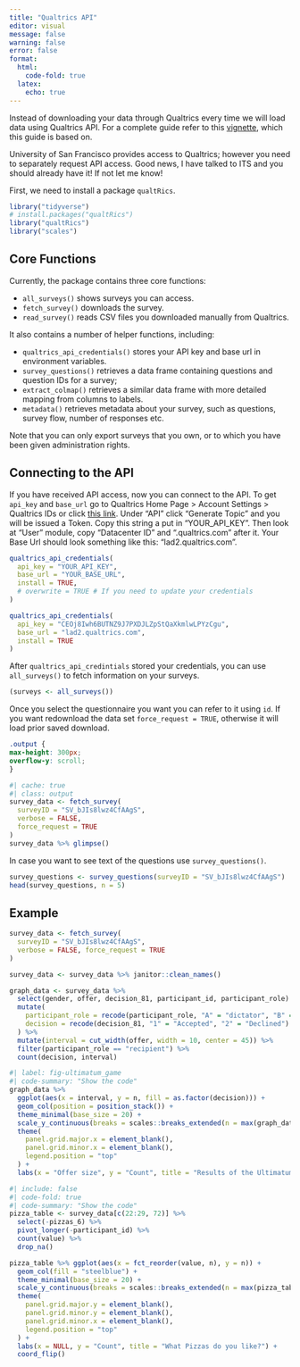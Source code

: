 ```yaml
---
title: "Qualtrics API"
editor: visual
message: false
warning: false
error: false
format:
  html:
    code-fold: true
  latex:
    echo: true
---
```


Instead of downloading your data through Qualtrics every time we will load data using Qualtrics API. For a complete guide refer to this [vignette](https://cran.r-project.org/web/packages/qualtRics/vignettes/qualtRics.html), which this guide is based on.

University of San Francisco provides access to Qualtrics; however you need to separately request API access. Good news, I have talked to ITS and you should already have it! If not let me know!

First, we need to install a package `qualtRics`.

```r
library("tidyverse")
# install.packages("qualtRics")
library("qualtRics")
library("scales")
```

## Core Functions

Currently, the package contains three core functions:

-   `all_surveys()` shows surveys you can access.
-   `fetch_survey()` downloads the survey.
-   `read_survey()` reads CSV files you downloaded manually from Qualtrics.

It also contains a number of helper functions, including:

-   `qualtrics_api_credentials()` stores your API key and base url in environment variables.
-   `survey_questions()` retrieves a data frame containing questions and question IDs for a survey;
-   `extract_colmap()` retrieves a similar data frame with more detailed mapping from columns to labels.
-   `metadata()` retrieves metadata about your survey, such as questions, survey flow, number of responses etc.

Note that you can only export surveys that you own, or to which you have been given administration rights.

## Connecting to the API

If you have received API access, now you can connect to the API. To get `api_key` and `base_url` go to Qualtrics Home Page \> Account Settings \> Qualtrics IDs or click [this link](https://usfca.qualtrics.com/Q/QualtricsIdsSection/IdsSection). Under "API" click "Generate Topic" and you will be issued a Token. Copy this string a put in "YOUR_API_KEY". Then look at "User" module, copy "Datacenter ID" and ".qualtrics.com" after it. Your Base Url should look something like this: "lad2.qualtrics.com".

```r
qualtrics_api_credentials(
  api_key = "YOUR_API_KEY",
  base_url = "YOUR_BASE_URL",
  install = TRUE,
  # overwrite = TRUE # If you need to update your credentials
)
```

```r
qualtrics_api_credentials(
  api_key = "CEOj8Iwh6BUTNZ9J7PXDJLZpStQaXkmlwLPYzCgu",
  base_url = "lad2.qualtrics.com",
  install = TRUE
)
```

After `qualtrics_api_credintials` stored your credentials, you can use `all_surveys()` to fetch information on your surveys.

```r
(surveys <- all_surveys()) 
```

Once you select the questionnaire you want you can refer to it using `id`. If you want redownload the data set `force_request = TRUE`, otherwise it will load prior saved download.

```css
.output {
max-height: 300px;
overflow-y: scroll;
}
```

```r
#| cache: true
#| class: output
survey_data <- fetch_survey(
  surveyID = "SV_bJIs8lwz4CfAAgS",
  verbose = FALSE,
  force_request = TRUE
)
survey_data %>% glimpse()

```

In case you want to see text of the questions use `survey_questions()`.

```r
survey_questions <- survey_questions(surveyID = "SV_bJIs8lwz4CfAAgS")
head(survey_questions, n = 5)
```

## Example

```r
survey_data <- fetch_survey(
  surveyID = "SV_bJIs8lwz4CfAAgS",
  verbose = FALSE, force_request = TRUE
)

survey_data <- survey_data %>% janitor::clean_names()

graph_data <- survey_data %>%
  select(gender, offer, decision_81, participant_id, participant_role) %>%
  mutate(
    participant_role = recode(participant_role, "A" = "dictator", "B" = "recipient"),
    decision = recode(decision_81, "1" = "Accepted", "2" = "Declined")
  ) %>%
  mutate(interval = cut_width(offer, width = 10, center = 45)) %>%
  filter(participant_role == "recipient") %>%
  count(decision, interval)
```

```r
#| label: fig-ultimatum_game
#| code-summary: "Show the code"
graph_data %>%
  ggplot(aes(x = interval, y = n, fill = as.factor(decision))) +
  geom_col(position = position_stack()) +
  theme_minimal(base_size = 20) +
  scale_y_continuous(breaks = scales::breaks_extended(n = max(graph_data$n))) +
  theme(
    panel.grid.major.x = element_blank(),
    panel.grid.minor.x = element_blank(),
    legend.position = "top"
  ) +
  labs(x = "Offer size", y = "Count", title = "Results of the Ultimatum Game", fill = "Result")
```

```r
#| include: false
#| code-fold: true
#| code-summary: "Show the code"
pizza_table <- survey_data[c(22:29, 72)] %>%
  select(-pizzas_6) %>%
  pivot_longer(-participant_id) %>%
  count(value) %>%
  drop_na()

pizza_table %>% ggplot(aes(x = fct_reorder(value, n), y = n)) +
  geom_col(fill = "steelblue") +
  theme_minimal(base_size = 20) +
  scale_y_continuous(breaks = scales::breaks_extended(n = max(pizza_table$n))) +
  theme(
    panel.grid.major.y = element_blank(),
    panel.grid.minor.y = element_blank(),
    panel.grid.minor.x = element_blank(),
    legend.position = "top"
  ) +
  labs(x = NULL, y = "Count", title = "What Pizzas do you like?") +
  coord_flip()
```
